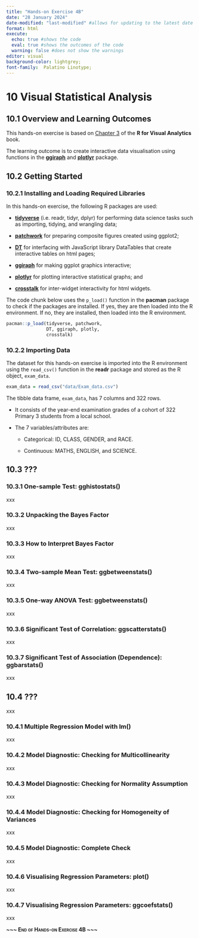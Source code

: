 ```yaml
---
title: "Hands-on Exercise 4B"
date: "28 January 2024"
date-modified: "last-modified" #allows for updating to the latest date
format: html
execute: 
  echo: true #shows the code
  eval: true #shows the outcomes of the code
  warning: false #does not show the warnings
editor: visual
background-color: lightgrey;
font-family:  Palatino Linotype;
---
```


# 10 Visual Statistical Analysis

## 10.1 Overview and Learning Outcomes

This hands-on exercise is based on [Chapter 3](https://r4va.netlify.app/chap03) of the **R for Visual Analytics** book.

The learning outcome is to create interactive data visualisation using functions in the [**ggiraph**](https://davidgohel.github.io/ggiraph/) and [**plotlyr**](https://plotly.com/r/) package.

## 10.2 Getting Started

### 10.2.1 Installing and Loading Required Libraries

In this hands-on exercise, the following R packages are used:

-   [**tidyverse**](https://www.tidyverse.org/) (i.e. readr, tidyr, dplyr) for performing data science tasks such as importing, tidying, and wrangling data;

-   [**patchwork**](https://patchwork.data-imaginist.com/) for preparing composite figures created using ggplot2;

-   [**DT**](https://rstudio.github.io/DT/) for interfacing with JavaScript library DataTables that create interactive tables on html pages;

-   [**ggiraph**](https://davidgohel.github.io/ggiraph/) for making ggplot graphics interactive;

-   [**plotlyr**](https://plotly.com/r/) for plotting interactive statistical graphs; and

-   [**crosstalk**](https://rstudio.github.io/crosstalk/) for inter-widget interactivity for html widgets.

The code chunk below uses the `p_load()` function in the **pacman** package to check if the packages are installed. If yes, they are then loaded into the R environment. If no, they are installed, then loaded into the R environment.

```r
pacman::p_load(tidyverse, patchwork,
               DT, ggiraph, plotly,
               crosstalk)
```

### 10.2.2 Importing Data

The dataset for this hands-on exercise is imported into the R environment using the `read_csv()` function in the **readr** package and stored as the R object, `exam_data`.

```r
exam_data = read_csv("data/Exam_data.csv")
```

The tibble data frame, `exam_data`, has 7 columns and 322 rows.

-   It consists of the year-end examination grades of a cohort of 322 Primary 3 students from a local school.

-   The 7 variables/attributes are:

    -   Categorical: ID, CLASS, GENDER, and RACE.

    -   Continuous: MATHS, ENGLISH, and SCIENCE.

## 10.3 ???

### 10.3.1 One-sample Test: gghistostats()

xxx

### 10.3.2 Unpacking the Bayes Factor

xxx

### 10.3.3 How to Interpret Bayes Factor

xxx

### 10.3.4 Two-sample Mean Test: ggbetweenstats()

xxx

### 10.3.5 One-way ANOVA Test: ggbetweenstats()

xxx

### 10.3.6 Significant Test of Correlation: ggscatterstats()

xxx

### 10.3.7 Significant Test of Association (Dependence): ggbarstats()

xxx

## 10.4 ???

xxx

### 10.4.1 Multiple Regression Model with lm()

xxx

### 10.4.2 Model Diagnostic: Checking for Multicollinearity

xxx

### 10.4.3 Model Diagnostic: Checking for Normality Assumption

xxx

### 10.4.4 Model Diagnostic: Checking for Homogeneity of Variances

xxx

### 10.4.5 Model Diagnostic: Complete Check

xxx

### 10.4.6 Visualising Regression Parameters: plot()

xxx

### 10.4.7 Visualising Regression Parameters: ggcoefstats()

xxx

[**\~\~\~ End of Hands-on Exercise 4B \~\~\~**]{.smallcaps}
